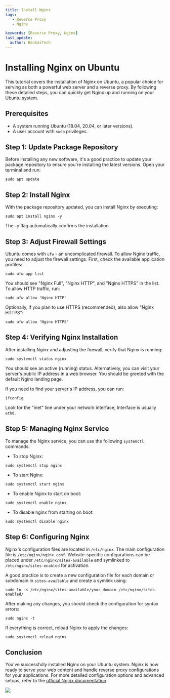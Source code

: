 ```yaml
---
title: Install Nginx
tags:
   - Reverse Proxy
   - Nginx

keywords: [Reverse Proxy, Nginx]
last_update:
  author: BankaiTech
---
```


# Installing Nginx on Ubuntu

This tutorial covers the installation of Nginx on Ubuntu, a popular choice for serving as both a powerful web server and a reverse proxy. By following these detailed steps, you can quickly get Nginx up and running on your Ubuntu system.

## Prerequisites

- A system running Ubuntu (18.04, 20.04, or later versions).
- A user account with `sudo` privileges.

## Step 1: Update Package Repository

Before installing any new software, it's a good practice to update your package repository to ensure you're installing the latest versions. Open your terminal and run:

```
sudo apt update
```

## Step 2: Install Nginx

With the package repository updated, you can install Nginx by executing:

```
sudo apt install nginx -y
```

The `-y` flag automatically confirms the installation.

## Step 3: Adjust Firewall Settings

Ubuntu comes with `ufw` - an uncomplicated firewall. To allow Nginx traffic, you need to adjust the firewall settings. First, check the available application profiles:

```
sudo ufw app list
```

You should see "Nginx Full", "Nginx HTTP", and "Nginx HTTPS" in the list. To allow HTTP traffic, run:

```
sudo ufw allow 'Nginx HTTP'
```

Optionally, if you plan to use HTTPS (recommended), also allow "Nginx HTTPS":

```
sudo ufw allow 'Nginx HTTPS'
```

## Step 4: Verifying Nginx Installation

After installing Nginx and adjusting the firewall, verify that Nginx is running:

```
sudo systemctl status nginx
```

You should see an active (running) status. Alternatively, you can visit your server's public IP address in a web browser. You should be greeted with the default Nginx landing page.

If you need to find your server's IP address, you can run:

```
ifconfig
```

Look for the "inet" line under your network interface, Interface is usually `eth0`.

## Step 5: Managing Nginx Service

To manage the Nginx service, you can use the following `systemctl` commands:

- To stop Nginx:
  
```
sudo systemctl stop nginx
```

- To start Nginx:
  
```
sudo systemctl start nginx
```

- To enable Nginx to start on boot:
  
```
sudo systemctl enable nginx
```

- To disable nginx from starting on boot:
  
```
sudo systemctl disable nginx
```

## Step 6: Configuring Nginx

Nginx's configuration files are located in `/etc/nginx`. The main configuration file is `/etc/nginx/nginx.conf`. Website-specific configurations can be placed under `/etc/nginx/sites-available` and symlinked to `/etc/nginx/sites-enabled` for activation.

A good practice is to create a new configuration file for each domain or subdomain in `sites-available` and create a symlink using:

```
sudo ln -s /etc/nginx/sites-available/your_domain /etc/nginx/sites-enabled/
```

After making any changes, you should check the configuration for syntax errors:

```
sudo nginx -t
```

If everything is correct, reload Nginx to apply the changes:

```
sudo systemctl reload nginx
```

## Conclusion

You've successfully installed Nginx on your Ubuntu system. Nginx is now ready to serve your web content and handle reverse proxy configurations for your applications. For more detailed configuration options and advanced setups, refer to the [official Nginx documentation](http://nginx.org/en/docs/).

<a href="https://www.buymeacoffee.com/BankaiTech"><img src="https://img.buymeacoffee.com/button-api/?text=Buy me a beer&emoji=🍺&slug=BankaiTech&button_colour=FFDD00&font_colour=000000&font_family=Cookie&outline_colour=000000&coffee_colour=ffffff" /></a>
